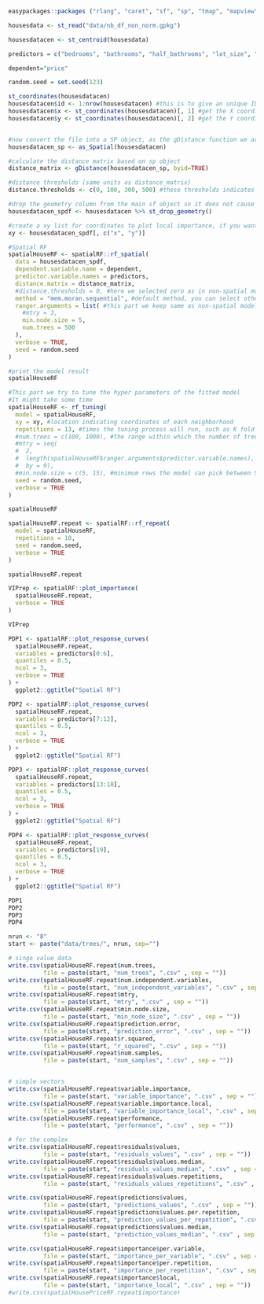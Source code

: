 ```r
easypackages::packages ("rlang", "caret", "sf", "sp", "tmap", "mapview", "car", "RColorBrewer", "tidyverse", "osmdata", "nngeo", "FNN", "rpart", "rpart.plot", "sessioninfo", "rattle", "ipred", "tidymodels", "ranger", "modelStudio", "DALEX", "DALEXtra", "vip", "pdp", "rgeos", "spatialRF")
```
```r
housesdata <- st_read("data/nb_df_non_norm.gpkg")
```

```r
housesdatacen <- st_centroid(housesdata)

```

```r
predictors = c("bedrooms", "bathrooms", "half_bathrooms", "lot_size", "real_age", "parks", "schools", "university", "hospital", "sport_facility", "supermarket", "mall", "historic", "museum", "industry", "subway", "bus", "stadium", "airport")

dependent="price"
```

```r
random.seed = set.seed(123)
```

```r
st_coordinates(housesdatacen)
housesdatacen$id <- 1:nrow(housesdatacen) #this is to give an unique ID to each row
housesdatacen$x <- st_coordinates(housesdatacen)[, 1] #get the X coordinate of the point
housesdatacen$y <- st_coordinates(housesdatacen)[, 2] #get the Y coordinate of the point


#now convert the file into a SP object, as the gDistance function we are using from rgeos package can only work on SP object
housesdatacen_sp <- as_Spatial(housesdatacen)

#calculate the distance matrix based on sp object
distance_matrix <- gDistance(housesdatacen_sp, byid=TRUE)

#distance thresholds (same units as distance_matrix)
distance.thresholds <- c(0, 100, 300, 500) #these thresholds indicates when we are considering spatial pattern how far we look for neighborhoods, in this case we are going up to 500 m

#drop the geometry column from the main sf object so it does not cause issues with the spatialRF functions
housesdatacen_spdf <- housesdatacen %>% st_drop_geometry()

#create a xy list for coordinates to plot local importance, if you want check details: https://blasbenito.github.io/spatialRF/
xy <- housesdatacen_spdf[, c("x", "y")]

```

```r
#Spatial RF
spatialHouseRF <- spatialRF::rf_spatial(
  data = housesdatacen_spdf,
  dependent.variable.name = dependent,
  predictor.variable.names = predictors,
  distance.matrix = distance_matrix,
  #distance.thresholds = 0, #here we selected zero as in non-spatial model we found at multiple thresholds they all show auto-correlation
  method = "mem.moran.sequential", #default method, you can select other methods too such as mem.effect.recursive, check help for details
  ranger.arguments = list( #this part we keep same as non-spatial model
    #mtry = 3,
    min.node.size = 5,
    num.trees = 500
  ),
  verbose = TRUE,
  seed = random.seed
)

#print the model result
spatialHouseRF
```


```r
#This part we try to tune the hyper parameters of the fitted model
#It might take some time
spatialHouseRF <- rf_tuning(
  model = spatialHouseRF,
  xy = xy, #location indicating coordinates of each neighborhood 
  repetitions = 13, #times the tuning process will run, such as K fold CV, here 5 means we used 5 folds
  #num.trees = c(100, 1000), #the range within which the number of trees the model can select
  #mtry = seq(
  #  2,
  #  length(spatialHouseRF$ranger.arguments$predictor.variable.names), #number of predictors
  #  by = 9),
  #min.node.size = c(5, 15), #minimum rows the model can pick between 5 to 15
  seed = random.seed,
  verbose = TRUE
)

spatialHouseRF
```

```r
spatialHouseRF.repeat <- spatialRF::rf_repeat(
  model = spatialHouseRF, 
  repetitions = 10,
  seed = random.seed,
  verbose = TRUE
)

spatialHouseRF.repeat
```


```r
VIPrep <- spatialRF::plot_importance(
  spatialHouseRF.repeat, 
  verbose = TRUE
)

VIPrep
```

```r
PDP1 <- spatialRF::plot_response_curves(
  spatialHouseRF.repeat, 
  variables = predictors[0:6],
  quantiles = 0.5,
  ncol = 3,
  verbose = TRUE
) + 
  ggplot2::ggtitle("Spatial RF") 

PDP2 <- spatialRF::plot_response_curves(
  spatialHouseRF.repeat, 
  variables = predictors[7:12],
  quantiles = 0.5,
  ncol = 3,
  verbose = TRUE
) + 
  ggplot2::ggtitle("Spatial RF")

PDP3 <- spatialRF::plot_response_curves(
  spatialHouseRF.repeat, 
  variables = predictors[13:18],
  quantiles = 0.5,
  ncol = 3,
  verbose = TRUE
) + 
  ggplot2::ggtitle("Spatial RF")

PDP4 <- spatialRF::plot_response_curves(
  spatialHouseRF.repeat, 
  variables = predictors[19],
  quantiles = 0.5,
  ncol = 3,
  verbose = TRUE
) + 
  ggplot2::ggtitle("Spatial RF")
```

```r
PDP1
PDP2
PDP3
PDP4

```



```r
nrun <- "8"
start <- paste("data/trees/", nrun, sep="")

# singe value data
write.csv(spatialHouseRF.repeat$num.trees, 
          file = paste(start, "num_trees", ".csv" , sep = ""))
write.csv(spatialHouseRF.repeat$num.independent.variables, 
          file = paste(start, "num_independent_variables", ".csv" , sep = ""))
write.csv(spatialHouseRF.repeat$mtry, 
          file = paste(start, "mtry", ".csv" , sep = ""))
write.csv(spatialHouseRF.repeat$min.node.size, 
          file = paste(start, "min_node_size", ".csv" , sep = ""))
write.csv(spatialHouseRF.repeat$prediction.error, 
          file = paste(start, "prediction_error", ".csv" , sep = ""))
write.csv(spatialHouseRF.repeat$r.squared, 
          file = paste(start, "r_squared", ".csv" , sep = ""))
write.csv(spatialHouseRF.repeat$num.samples, 
          file = paste(start, "num_samples", ".csv" , sep = ""))


# simple vectors
write.csv(spatialHouseRF.repeat$variable.importance, 
          file = paste(start, "variable_importance", ".csv" , sep = ""))
write.csv(spatialHouseRF.repeat$variable.importance.local, 
          file = paste(start, "variable_importance_local", ".csv" , sep = ""))
write.csv(spatialHouseRF.repeat$performance, 
          file = paste(start, "performance", ".csv" , sep = ""))

# for the complex
write.csv(spatialHouseRF.repeat$residuals$values, 
          file = paste(start, "residuals_values", ".csv" , sep = ""))
write.csv(spatialHouseRF.repeat$residuals$values.median, 
          file = paste(start, "residuals_values_median", ".csv" , sep = ""))
write.csv(spatialHouseRF.repeat$residuals$values.repetitions, 
          file = paste(start, "residuals_values_repetitions", ".csv" , sep = ""))

write.csv(spatialHouseRF.repeat$predictions$values, 
          file = paste(start, "predictions_values", ".csv" , sep = ""))
write.csv(spatialHouseRF.repeat$predictions$values.per.repetition, 
          file = paste(start, "prediction_values_per_repetition", ".csv" , sep = ""))
write.csv(spatialHouseRF.repeat$predictions$values.median, 
          file = paste(start, "prediction_values_median", ".csv" , sep = ""))

write.csv(spatialHouseRF.repeat$importance$per.variable, 
          file = paste(start, "importance_per_variable", ".csv" , sep = ""))
write.csv(spatialHouseRF.repeat$importance$per.repetition, 
          file = paste(start, "importance_per_repetition", ".csv" , sep = ""))
write.csv(spatialHouseRF.repeat$importance$local, 
          file = paste(start, "importance_local", ".csv" , sep = ""))
#write.csv(spatialHousePriceRF.repeat$importance)
```



